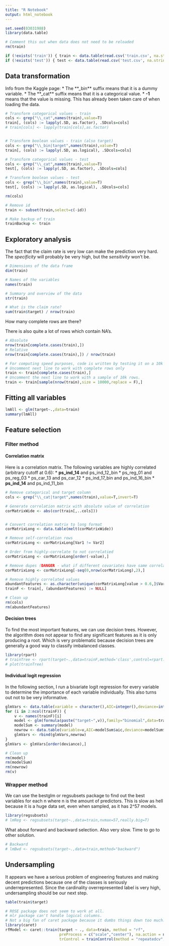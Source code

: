 ```yaml
---
title: "R Notebook"
output: html_notebook
---
```



```r
set.seed(03031988)
library(data.table)

# Comment this out when data does not need to be reloaded
rm(train)

if (!exists('train')) { train <- data.table(read.csv('train.csv', na.strings="-1")) }
if (!exists('test')) { test <- data.table(read.csv('test.csv', na.strings="-1")) }

```

## Data transformation
Info from the Kaggle page:
* The **_bin** suffix means that it is a dummy variable. 
* The **_cat** suffix means that it is a categorical value.
* **-1** means that the value is missing. This has already been taken care of when loading the data.

```r
# Transform categorical values - train
cols <- grep("\\_cat",names(train),value=T)
train[, (cols) := lapply(.SD, as.factor), .SDcols=cols]
# train[cols] <- lapply(train[cols],as.factor)


# Transform boolean values - train (also target)
cols <- grep("\\_bin|target",names(train),value=T)
train[, (cols) := lapply(.SD, as.logical), .SDcols=cols]

# Transform categorical values - test
cols <- grep("\\_cat",names(train),value=T)
test[, (cols) := lapply(.SD, as.factor), .SDcols=cols]

# Transform boolean values - test
cols <- grep("\\_bin",names(train),value=T)
test[, (cols) := lapply(.SD, as.logical), .SDcols=cols]

rm(cols)

# Remove id
train <- subset(train,select=c(-id))

# Make backup of train
trainBackup <- train
```

## Exploratory analysis

The fact that the claim rate is very low can make the prediction very hard. The _specificity_ will probably be very high, but the _sensitivity_ won't be.

```r
# Dimensions of the data frame
dim(train)

# Names of the variables
names(train)

# Summary and overview of the data
str(train)

# What is the claim rate?
sum(train$target) / nrow(train)

```

How many complete rows are there?

There is also quite a lot of rows which contain NA's. 
```r
# Absolute
nrow(train[complete.cases(train),])
# Relative
nrow(train[complete.cases(train),]) / nrow(train)

# For computing speed purposes, code is written by testing it on a 10k non-missing data record data set.
# Uncomment next line to work with complete rows only
train <- train[complete.cases(train),]
# Uncomment the next line to work with a sample of 10k rows.
train <- train[sample(nrow(train),size = 10000,replace = F),]
```

## Fitting all variables
```r
lmAll <- glm(target~.,data=train)
summary(lmAll)
```

## Feature selection
### Filter method
#### Correlation matrix
Here is a correlation matrix. The following variables are highly correlated (arbitrary cutoff at 0.6):
* **ps_ind_14** and ps_ind_12_bin
* ps_reg_01 and ps_reg_03
* ps_car_13 and ps_car_12
* ps_ind_17_bin and ps_ind_16_bin
* **ps_ind_14** and ps_ind_11_bin

```r
# Remove categorical and target column
cols <- grep("\\_cat|target",names(train),value=T,invert=T)

# Generate correlation matrix with absolute value of correlation
corMatrixWide <- abs(cor(train[,..cols]))


# Convert correlation matrix to long format
corMatrixLong <- data.table(melt(corMatrixWide))

# Remove self-correlation rows
corMatrixLong <- corMatrixLong[Var1 != Var2]

# Order from highly-correlate to not correlatied
corMatrixLong <- corMatrixLong[order(-value),]

# Remove dupes (DANGER - what if different covariates have same correlation coefficient?)
corMatrixLong <- corMatrixLong[-seq(0,nrow(corMatrixLong),2),]

# Remove highly correlated values
abundantFeatures <- as.character(unique(corMatrixLong[value > 0.6,]$Var2))
trainF <- train[, (abundantFeatures) := NULL]

# Clean up
rm(cols)
rm(abundantFeatures)
```

#### Decision trees
To find the most important features, we can use decision trees. However, the algorithm does not appear to find any significant features as it is only producing a root. Which is very problematic because decision trees are generally a good way to classify imbalanced classes.

```r
library(rpart)
# trainTree <- rpart(target~.,data=trainF,method='class',control=rpart.control(minsplit=1, minbucket=1, cp=0.001))
# plot(trainTree)
```

#### Individual logit regression
In the following section, I run a bivariate logit regression for every variable to determine the importance of each variable individually. This also turns out not to be very informative.

```r
glmVars <- data.table(variable = character(),AIC=integer(),deviance=integer(),p=integer())
for (i in 2:ncol(trainF)) {
    v <- names(trainF)[i]
    model <- glm(formula(paste("target~",v)),family="binomial",data=trainF)
    modelSum <- summary(model)
    newrow <- data.table(variable=v,AIC=modelSum$aic,deviance=modelSum$deviance,p=modelSum$coefficients[8])
    glmVars <- rbind(glmVars,newrow)
}
glmVars <- glmVars[order(deviance),]

# Clean up
rm(model)
rm(modelSum)
rm(newrow)
rm(v)
```

### Wrapper method

We can use the bestglm or regsubsets package to find out the best variables for each n where n is the amount of predictors. This is slow as hell because it is a huge data set, even when sampled, as it has 2^57 models.

```r
library(regsubsets)
# lmReg <- regsubsets(target~.,data=train,nvmax=57,really.big=T)
```

What about forward and backward selection. Also very slow. Time to go to other solution.

```r
# Backward
# lmBwd <- regsubsets(target~.,data=train,method="backward")
```

## Undersampling

It appears we have a serious problem of engineering features and making decent predictions because one of the classes is seriously underrepresented. Since the cardinality overrepresented label is very high, undersampling should be our next step.

```r
table(train$target)

# ROSE package does not seem to work at all.
# mlr package can't handle logical columns.
# Not a big fan of caret package because it dumbs things down too much. But here goes.
library(caret)
rfModel <- caret::train(target ~ ., data=train, method = "rf", 
                        preProcess = c("scale","center"), na.action = na.omit,
                        trControl = trainControl(method = "repeatedcv",number = 10,repeats = 3, verboseIter=F))

```